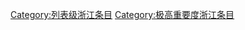 {{Articles by Quality and Importance|project=浙江|template=浙江专题|_bottom=true|articleonly=true|dispzero=no|linkstyle=}}
[[Category:列表级浙江条目|Category:列表级浙江条目]]
[[Category:极高重要度浙江条目|Category:极高重要度浙江条目]]